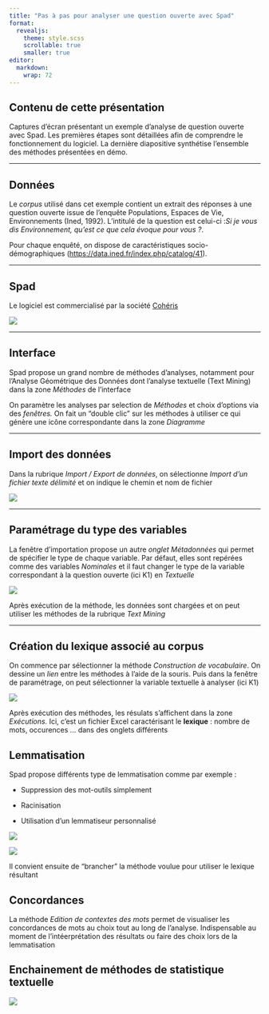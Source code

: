 ```yaml
---
title: "Pas à pas pour analyser une question ouverte avec Spad"
format: 
  revealjs:
    theme: style.scss 
    scrollable: true
    smaller: true
editor: 
  markdown: 
    wrap: 72
---
```


## Contenu de cette présentation

Captures d'écran présentant un exemple d'analyse de question ouverte
avec Spad. Les premières étapes sont détaillées afin de comprendre le
fonctionnement du logiciel. La dernière diapositive synthétise
l'ensemble des méthodes présentées en démo.

------------------------------------------------------------------------

## Données

Le *corpus* utilisé dans cet exemple contient un extrait des réponses à
une question ouverte issue de l'enquête Populations, Espaces de Vie,
Environnements (Ined, 1992). L'intitulé de la question est celui-ci :*Si
je vous dis Environnement, qu'est ce que cela évoque pour vous ?*.

Pour chaque enquêté, on dispose de caractéristiques socio-démographiques
(<https://data.ined.fr/index.php/catalog/41>).

------------------------------------------------------------------------

## Spad

Le logiciel est commercialisé par la société
[Cohéris](https://ia-data-analytics.fr/logiciel-data-mining/analyse-de-donnees/)

![](images/im_coheris.png){fig-align="center"}

------------------------------------------------------------------------

## Interface

Spad propose un grand nombre de méthodes d'analyses, notamment pour
l'Analyse Géométrique des Données dont l'analyse textuelle (Text Mining)
dans la zone *Méthodes* de l'interface

On paramètre les analyses par selection de *Méthodes* et choix d'options
via des *fenêtres.* On fait un "double clic" sur les méthodes à utiliser
ce qui génère une icône correspondante dans la zone *Diagramme*

------------------------------------------------------------------------

## Import des données

Dans la rubrique *Import / Export de données*, on sélectionne *Import
d'un fichier texte délimité* et on indique le chemin et nom de fichier

![](images/im_spad_import.png){fig-align="center"}

------------------------------------------------------------------------

## Paramétrage du type des variables

La fenêtre d'importation propose un autre *onglet* *Métadonnées* qui
permet de spécifier le type de chaque variable. Par défaut, elles sont
repérées comme des variables *Nominales* et il faut changer le type de
la variable correspondant à la question ouverte (ici K1) en *Textuelle*

![](images/im_spad_import_type.png){fig-align="center"}

Après exécution de la méthode, les données sont chargées et on peut
utiliser les méthodes de la rubrique *Text Mining*

------------------------------------------------------------------------

## Création du lexique associé au corpus

On commence par sélectionner la méthode *Construction de vocabulaire*.
On dessine un *lien* entre les méthodes à l'aide de la souris. Puis dans
la fenêtre de paramétrage, on peut sélectionner la variable textuelle à
analyser (ici K1)

![](images/im_spad_vocab.png){fig-align="center"}

Après exécution des méthodes, les résulats s'affichent dans la zone
*Exécutions.* Ici, c'est un fichier Excel caractérisant le **lexique** :
nombre de mots, occurences ... dans des onglets différents

## Lemmatisation

Spad propose différents type de lemmatisation comme par exemple :

-   Suppression des mot-outils simplement

-   Racinisation

-   Utilisation d'un lemmatiseur personnalisé

![](images/im_spad_lemmatisation.png){fig-align="center"}

![](images/im_spad_lemmatisation2.png)

Il convient ensuite de "brancher" la méthode voulue pour utiliser le
lexique résultant

## Concordances

La méthode *Edition de contextes des mots* permet de visualiser les
concordances de mots au choix tout au long de l'analyse. Indispensable
au moment de l'intéerprétation des résultats ou faire des choix lors de
la lemmatisation

## Enchainement de méthodes de statistique textuelle

![](images/im_spad_synthese.png){fig-align="center"}

## 
